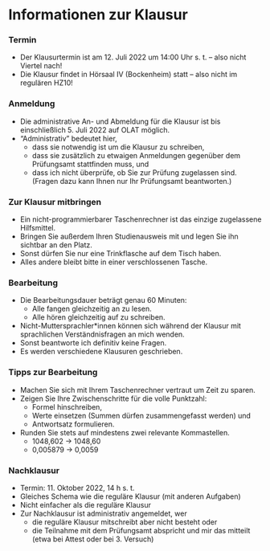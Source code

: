 # Informationen zur Klausur {-}

### Termin {-}

- Der Klausurtermin ist am 12. Juli 2022 um 14:00 Uhr s. t. -- also nicht Viertel nach!
- Die Klausur findet in Hörsaal IV (Bockenheim) statt -- also nicht im regulären HZ10!

### Anmeldung {-}

- Die administrative An- und Abmeldung für die Klausur ist bis einschließlich 5. Juli 2022 auf OLAT möglich.
- "Administrativ" bedeutet hier,
  - dass sie notwendig ist um die Klausur zu schreiben,
  - dass sie zusätzlich zu etwaigen Anmeldungen gegenüber dem Prüfungsamt stattfinden muss, und
  - dass ich nicht überprüfe, ob Sie zur Prüfung zugelassen sind. (Fragen dazu kann Ihnen nur Ihr Prüfungsamt beantworten.)

### Zur Klausur mitbringen {-}

- Ein nicht-programmierbarer Taschenrechner ist das einzige zugelassene Hilfsmittel.
- Bringen Sie außerdem Ihren Studienausweis mit und legen Sie ihn sichtbar an den Platz.
- Sonst dürfen Sie nur eine Trinkflasche auf dem Tisch haben.
- Alles andere bleibt bitte in einer verschlossenen Tasche.

### Bearbeitung {-}

- Die Bearbeitungsdauer beträgt genau 60 Minuten:
  - Alle fangen gleichzeitig an zu lesen.
  - Alle hören gleichzeitig auf zu schreiben.
- Nicht-Muttersprachler\*innen können sich während der Klausur mit sprachlichen Verständnisfragen an mich wenden.
- Sonst beantworte ich definitiv keine Fragen.
- Es werden verschiedene Klausuren geschrieben.

### Tipps zur Bearbeitung {-}

- Machen Sie sich mit Ihrem Taschenrechner vertraut um Zeit zu sparen.
- Zeigen Sie Ihre Zwischenschritte für die volle Punktzahl:
  - Formel hinschreiben,
  - Werte einsetzen (Summen dürfen zusammengefasst werden) und
  - Antwortsatz formulieren.
- Runden Sie stets auf mindestens zwei relevante Kommastellen.
  - 1048,602 -> 1048,60
  - 0,005879 -> 0,0059

### Nachklausur {-}

- Termin: 11. Oktober 2022, 14 h s. t.
- Gleiches Schema wie die reguläre Klausur (mit anderen Aufgaben)
- Nicht einfacher als die reguläre Klausur
- Zur Nachklausur ist administrativ angemeldet, wer
  - die reguläre Klausur mitschreibt aber nicht besteht oder
  - die Teilnahme mit dem Prüfungsamt abspricht und mir das mitteilt (etwa bei Attest oder bei 3. Versuch)
